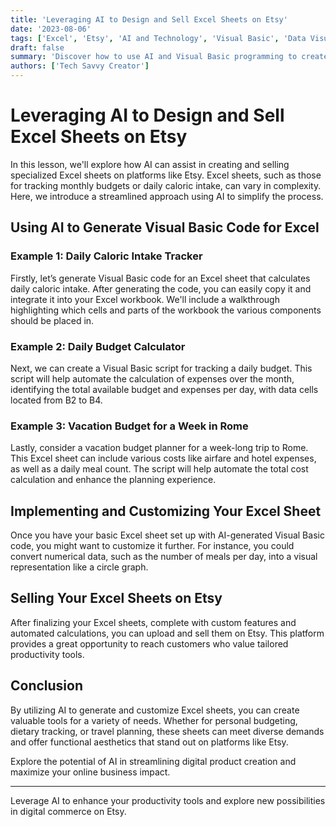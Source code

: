 ```yaml
---
title: 'Leveraging AI to Design and Sell Excel Sheets on Etsy'
date: '2023-08-06'
tags: ['Excel', 'Etsy', 'AI and Technology', 'Visual Basic', 'Data Visualization']
draft: false
summary: 'Discover how to use AI and Visual Basic programming to create and enhance Excel sheets for sale on Etsy, including budget trackers, calorie counters, and more.'
authors: ['Tech Savvy Creator']
---
```


# Leveraging AI to Design and Sell Excel Sheets on Etsy

In this lesson, we'll explore how AI can assist in creating and selling specialized Excel sheets on platforms like Etsy. Excel sheets, such as those for tracking monthly budgets or daily caloric intake, can vary in complexity. Here, we introduce a streamlined approach using AI to simplify the process.

## Using AI to Generate Visual Basic Code for Excel

### Example 1: Daily Caloric Intake Tracker

Firstly, let’s generate Visual Basic code for an Excel sheet that calculates daily caloric intake. After generating the code, you can easily copy it and integrate it into your Excel workbook. We'll include a walkthrough highlighting which cells and parts of the workbook the various components should be placed in.

### Example 2: Daily Budget Calculator

Next, we can create a Visual Basic script for tracking a daily budget. This script will help automate the calculation of expenses over the month, identifying the total available budget and expenses per day, with data cells located from B2 to B4.

### Example 3: Vacation Budget for a Week in Rome

Lastly, consider a vacation budget planner for a week-long trip to Rome. This Excel sheet can include various costs like airfare and hotel expenses, as well as a daily meal count. The script will help automate the total cost calculation and enhance the planning experience.

## Implementing and Customizing Your Excel Sheet

Once you have your basic Excel sheet set up with AI-generated Visual Basic code, you might want to customize it further. For instance, you could convert numerical data, such as the number of meals per day, into a visual representation like a circle graph.

## Selling Your Excel Sheets on Etsy

After finalizing your Excel sheets, complete with custom features and automated calculations, you can upload and sell them on Etsy. This platform provides a great opportunity to reach customers who value tailored productivity tools.

## Conclusion

By utilizing AI to generate and customize Excel sheets, you can create valuable tools for a variety of needs. Whether for personal budgeting, dietary tracking, or travel planning, these sheets can meet diverse demands and offer functional aesthetics that stand out on platforms like Etsy.

Explore the potential of AI in streamlining digital product creation and maximize your online business impact.

---

Leverage AI to enhance your productivity tools and explore new possibilities in digital commerce on Etsy.

